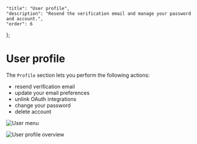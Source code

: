     "title": "User profile",
    "description": "Resend the verification email and manage your password and account.",
    "order": 6
};

# User profile

The `Profile` section lets you perform the following actions:

- resend verification email
- update your email preferences
- unlink OAuth integrations
- change your password
- delete account

![User menu](/docs/static/articles/user-profile/menu.png)

![User profile overview](/docs/static/articles/user-profile/overview.png)

